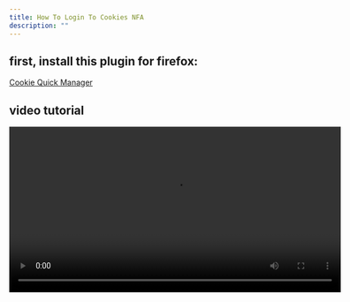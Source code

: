 ```yaml
---
title: How To Login To Cookies NFA
description: ""
---
```


## first, install this plugin for firefox:
[Cookie Quick Manager](https://addons.mozilla.org/en-US/firefox/addon/cookie-quick-manager/)

## video tutorial
<video src="https://zzxgp.me/tutorial/howtologin-cookie.mp4" controls width="600" />

(works on any alt manager, im using in game account switcher for demo)

## text tutorial

1. download [Cookie Quick Manager](https://addons.mozilla.org/en-US/firefox/addon/cookie-quick-manager/) for firefox

2. go to https://minecraft.net/

3. click on the cookie manager plugin's icon and click "Manage all Cookies"

4. click on the trash bin at the botton left and click "Continue"(this step will delete all cookies!!)

5. click on the file folder button at the bottom left and click **Restore cookies from file**

6. select the txt file you got from us

7. after it says "restored xx cookies", go back to https://minecraft.net/

8. click on the ACCOUNT button on the top right and click SIGN IN 

9. click **sign in with microsoft**

10. you should be signed in by now, if a page says "Your security info change is still pending", click Next on the bottom right 

done! you're logged in! go and normally link your alt manager

### what if you got 2fa or enter password page when linking your alt manager?


### video tutorial

<video src="https://zzxgp.me/tutorial/howtologin-invalidcookie.mp4" controls width="600" />

(youll have to check [this](howtologin) tutorial for how to login on that token)

### text tutorial

1. after you've logged in to the cookie(above tutorial for login instructions), go back to the cookie plugin's page

2. click on the one that says ".minecraft.net" in the "Domains" section

3. click on the one that says "bearer_token" in the "Cookies" section

4. copy its Value from the "Details" section

5. look at [this](howtologin) tutorial for how to login to that token you got